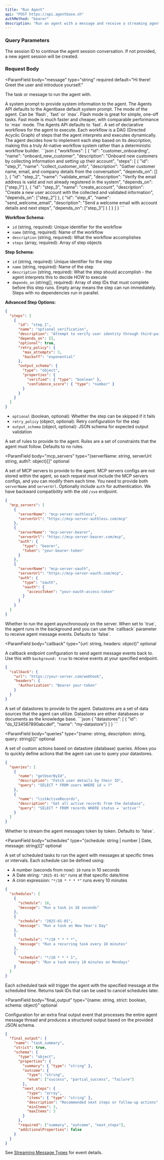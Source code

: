 ```yaml
---
title: "Run Agent"
api: "POST https://api.agentbase.sh"
authMethod: "bearer"
description: "Run an agent with a message and receive a streaming agent response."
---
```


### Query Parameters

<ParamField query="session" type="string" optional>
  The session ID to continue the agent session conversation. If not provided, a
  new agent session will be created.
</ParamField>

### Request Body

<ParamField
  body="message"
  type="string"
  required
  default="Hi there! Greet the user and introduce yourself."
>
  The task or message to run the agent with.
</ParamField>

<ParamField body="system" type="string" optional>
  A system prompt to provide system information to the agent. The Agents API
  defaults to the Agentbase default system prompt.
</ParamField>

<ParamField body="mode" type="string" optional default="fast">
  The mode of the agent. Can be `flash`, `fast` or `max`. Flash mode is great
  for simple, one-off tasks. Fast mode is much faster and cheaper, with
  comparable performance to `max` mode. The Agents API defaults to `fast`.
</ParamField>

<ParamField body="workflows" type="Workflow[]" optional>
  A set of declarative workflows for the agent to execute. Each workflow is a
  DAG (Directed Acyclic Graph) of steps that the agent interprets and executes
  dynamically. The agent decides how to implement each step based on its
  description, making this a truly AI-native workflow system rather than a
  deterministic workflow builder.
  ```json
  {
    "workflows": [
      {
        "id": "customer_onboarding",
        "name": "onboard_new_customer",
        "description": "Onboard new customers by collecting information and setting up their account",
        "steps": [
          {
            "id": "step_1",
            "name": "collect_customer_info",
            "description": "Gather customer name, email, and company details from the conversation",
            "depends_on": []
          },
          {
            "id": "step_2",
            "name": "validate_email",
            "description": "Verify the email address is valid and not already registered in the system",
            "depends_on": ["step_1"]
          },
          {
            "id": "step_3",
            "name": "create_account",
            "description": "Create a new user account with the collected and validated information",
            "depends_on": ["step_2"]
          },
          {
            "id": "step_4",
            "name": "send_welcome_email",
            "description": "Send a welcome email with account details and next steps",
            "depends_on": ["step_3"]
          }
        ]
      }
    ]
  }
  ```

**Workflow Schema:**

- `id` (string, required): Unique identifier for the workflow
- `name` (string, required): Name of the workflow
- `description` (string, required): What the workflow accomplishes
- `steps` (array, required): Array of step objects

**Step Schema:**

- `id` (string, required): Unique identifier for the step
- `name` (string, required): Name of the step
- `description` (string, required): What the step should accomplish - the agent interprets this to decide HOW to execute
- `depends_on` (string[], required): Array of step IDs that must complete before this step runs. Empty array means the step can run immediately. Steps with no dependencies run in parallel.

**Advanced Step Options:**

```json
{
  "steps": [
    {
      "id": "step_1",
      "name": "optional_verification",
      "description": "Attempt to verify user identity through third-party service",
      "depends_on": [],
      "optional": true,
      "retry_policy": {
        "max_attempts": 3,
        "backoff": "exponential"
      },
      "output_schema": {
        "type": "object",
        "properties": {
          "verified": { "type": "boolean" },
          "confidence_score": { "type": "number" }
        }
      }
    }
  ]
}
```

- `optional` (boolean, optional): Whether the step can be skipped if it fails
- `retry_policy` (object, optional): Retry configuration for the step
- `output_schema` (object, optional): JSON schema for expected output validation
  </ParamField>

<ParamField body="rules" type="string[]" optional>
  A set of rules to provide to the agent. Rules are a set of constraints that
  the agent must follow. Defaults to no rules.
</ParamField>

<ParamField
  body="mcp_servers"
  type="{serverName: string, serverUrl: string, auth?: object}[]"
  optional
>
  A set of MCP servers to provide to the agent. MCP servers configs are not
  stored within the agent, so each request must include the MCP servers configs,
  and you can modify them each time. You need to provide both `serverName` and
  `serverUrl`. Optionally include `auth` for authentication. We have backward compatibility with the old `/sse` endpoint.
  ```json
  {
    "mcp_servers": [
      {
        "serverName": "mcp-server-authless",
        "serverUrl": "https://mcp-server-authless.com/mcp"
      },
      {
        "serverName": "mcp-server-bearer",
        "serverUrl": "https://mcp-server-bearer.com/mcp",
        "auth": {
          "type": "bearer",
          "token": "your-bearer-token"
        }
      },
      {
        "serverName": "mcp-server-oauth",
        "serverUrl": "https://mcp-server-oauth.com/mcp",
        "auth": {
          "type": "oauth",
          "oauth": {
            "accessToken": "your-oauth-access-token"
          }
        }
      }
    ]
  }
  ```
</ParamField>

<ParamField body="background" type="boolean" optional>
  Whether to run the agent asynchronously on the server. When set to `true`, the
  agent runs in the background and you can use the `callback` parameter to
  receive agent message events. Defaults to `false`.
</ParamField>

<ParamField
  body="callback"
  type="{url: string, headers: object}"
  optional
>
  A callback endpoint configuration to send agent message events back to. Use
  this with `background: true` to receive events at your specified endpoint.
  ```json
  {
    "callback": {
      "url": "https://your-server.com/webhook",
      "headers": {
        "Authorization": "Bearer your-token"
      }
    }
  }
  ```
</ParamField>

<ParamField body="datastores" type="{id: string, name: string}[]" optional>
  A set of datastores to provide to the agent. Datastores are a set of data
  sources that the agent can utilize. Datastores are either databases or
  documents as the knowledge base.
  ```json
  {
    "datastores": [
      { "id": "ds_1234567890abcdef", "name": "my-datastore"}
    ]
  }
  ```
</ParamField>

<ParamField
  body="queries"
  type="{name: string, description: string, query: string}[]"
  optional
>
  A set of custom actions based on datastore (database) queries. Allows you to
  quickly define actions that the agent can use to query your datastores.
  ```json
  {
    "queries": [
      {
        "name": "getUserById",
        "description": "Fetch user details by their ID",
        "query": "SELECT * FROM users WHERE id = ?"
      },
      {
        "name": "listActiveRecords",
        "description": "Get all active records from the database",
        "query": "SELECT * FROM records WHERE status = 'active'"
      }
    ]
  }
  ```
</ParamField>

<ParamField body="streaming_tokens" type="boolean" optional>
  Whether to stream the agent messages token by token. Defaults to `false`.
</ParamField>

<ParamField
  body="schedules"
  type="{schedule: string | number | Date, message: string}[]"
  optional
>
  A set of scheduled tasks to run the agent with messages at specific times or intervals. Each schedule can be defined using:
  - A number (seconds from now): `10` runs in 10 seconds
  - A Date string: `"2025-01-01"` runs at that specific date/time
  - A cron expression: `"*/10 * * * *"` runs every 10 minutes

```json
{
  "schedules": [
    {
      "schedule": 10,
      "message": "Run a task in 10 seconds"
    },
    {
      "schedule": "2025-01-01",
      "message": "Run a task on New Year's Day"
    },
    {
      "schedule": "*/10 * * * *",
      "message": "Run a recurring task every 10 minutes"
    },
    {
      "schedule": "*/10 * * * 1",
      "message": "Run a task every 10 minutes on Mondays"
    }
  ]
}
```

Each scheduled task will trigger the agent with the specified message at the scheduled time. Returns task IDs that can be used to cancel schedules later.

</ParamField>

<ParamField
  body="final_output"
  type="{name: string, strict: boolean, schema: object}"
  optional
>
  Configuration for an extra final output event that processes the entire agent
  message thread and produces a structured output based on the provided JSON
  schema.
  ```json
  {
    "final_output": {
      "name": "task_summary",
      "strict": true,
      "schema": {
        "type": "object",
        "properties": {
          "summary": { "type": "string" },
          "outcome": {
            "type": "string",
            "enum": ["success", "partial_success", "failure"]
          },
          "next_steps": {
            "type": "array",
            "items": { "type": "string" },
            "description": "Recommended next steps or follow-up actions",
            "minItems": 3,
            "maxItems": 3
          }
        },
        "required": ["summary", "outcome", "next_steps"],
        "additionalProperties": false
      }
    }
  }
  ```
</ParamField>

See [Streaming Message Types](/api/message-events) for event details.
